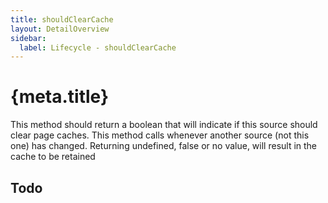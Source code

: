 ```yaml
---
title: shouldClearCache
layout: DetailOverview
sidebar:
  label: Lifecycle - shouldClearCache
---
```


# {meta.title}

This method should return a boolean that will indicate if this source should clear page caches.
This method calls whenever another source (not this one) has changed. Returning undefined, false or no value, will result in the cache to be retained

## Todo

